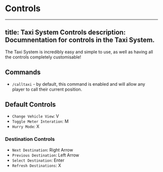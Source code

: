 # Controls

---
title: Taxi System Controls
description: Documnentation for controls in the Taxi System.
---

The Taxi System is incredibly easy and simple to use, as well as having all the controls completely customisable!

## Commands

- `/calltaxi` - by default, this command is enabled and will allow any player to call their current position.

## Default Controls

- `Change Vehicle View`: V
- `Toggle Meter Interation`: M
- `Hurry Mode`: X

### Destination Controls

- `Next Destination`: Right Arrow
- `Previous Destination`: Left Arrow
- `Select Destination`: Enter
- `Refresh Destinations`: X

